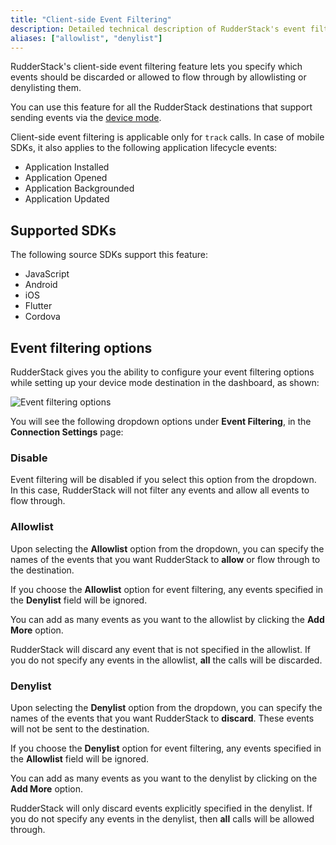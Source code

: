 ```yaml
---
title: "Client-side Event Filtering"
description: Detailed technical description of RudderStack's event filtering feature.
aliases: ["allowlist", "denylist"]
---
```


RudderStack's client-side event filtering feature lets you specify which events should be discarded or allowed to flow through by allowlisting or denylisting them.

<div class="successBlock">

You can use this feature for all the RudderStack destinations that support sending events via the <a href="https://rudderstack.com/docs/destinations/rudderstack-connection-modes/#device-mode">device mode</a>.
</div>

<div class="infoBlock">

Client-side event filtering is applicable only for <code class="inline-code">track</code> calls. In case of mobile SDKs, it also applies to the following application lifecycle events:
  <ul>
    <li>Application Installed</li>
    <li>Application Opened</li>
    <li>Application Backgrounded</li>
    <li>Application Updated</li>
  </ul>
</div>

## Supported SDKs

The following source SDKs support this feature:

- <Link to="/sources/event-streams/sdks/rudderstack-javascript-sdk/">JavaScript</Link>
- <Link to="/sources/event-streams/sdks/rudderstack-android-sdk/">Android</Link>
- <Link to="/sources/event-streams/sdks/rudderstack-ios-sdk/">iOS</Link>
- <Link to="/sources/event-streams/sdks/rudderstack-flutter-sdk/">Flutter</Link>
- <Link to="/sources/event-streams/sdks/rudderstack-cordova-sdk/">Cordova</Link>

## Event filtering options

RudderStack gives you the ability to configure your event filtering options while setting up your device mode destination in the dashboard, as shown:

<img src="../../../assets/event-stream-sources/rudderstack-event-filtering.png" alt="Event filtering options" />

You will see the following dropdown options under **Event Filtering**, in the **Connection Settings** page:

### Disable

Event filtering will be disabled if you select this option from the dropdown. In this case, RudderStack will not filter any events and allow all events to flow through.

### Allowlist

Upon selecting the **Allowlist** option from the dropdown, you can specify the names of the events that you want RudderStack to **allow** or flow through to the destination. 

<div class="infoBlock">

If you choose the <strong>Allowlist</strong> option for event filtering, any events specified in the <strong>Denylist</strong> field will be ignored.
</div>

You can add as many events as you want to the allowlist by clicking the **Add More** option.

<div class="warningBlock">

RudderStack will discard any event that is not specified in the allowlist. If you do not specify any events in the allowlist, <strong>all</strong> the calls will be discarded.
</div>

### Denylist

Upon selecting the **Denylist** option from the dropdown, you can specify the names of the events that you want RudderStack to **discard**. These events will not be sent to the destination.

<div class="infoBlock">

If you choose the <strong>Denylist</strong> option for event filtering, any events specified in the <strong>Allowlist</strong> field will be ignored.
</div>

You can add as many events as you want to the denylist by clicking on the **Add More** option.

<div class="warningBlock">

RudderStack will only discard events explicitly specified in the denylist. If you do not specify any events in the denylist, then <strong>all</strong> calls will be allowed through.
</div>


